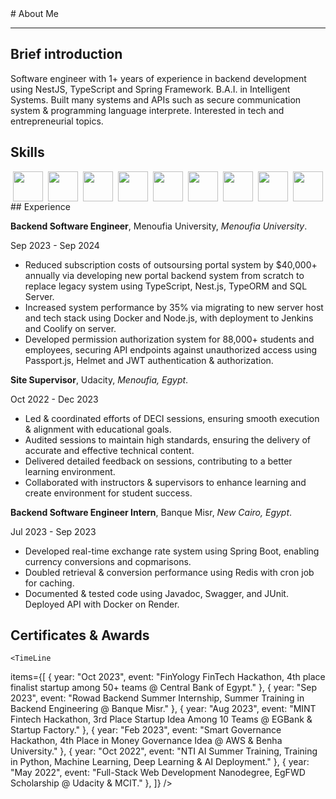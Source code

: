 
<BaseLayout title="About">
  <BaseCard title="About">
# About Me

---

## Brief introduction

Software engineer with 1+ years of experience in backend development using NestJS, TypeScript and Spring Framework. B.A.I. in Intelligent Systems. Built many systems and APIs such as secure communication system & programming language interprete. Interested in tech and entrepreneurial topics.

## Skills
<div style="display: flex; justify-content: space-around; align-content: center;">
  <img style="width: 3rem;" src="https://cdn.jsdelivr.net/gh/devicons/devicon@latest/icons/python/python-original.svg" />
  <img style="width: 3rem;" src="https://cdn.jsdelivr.net/gh/devicons/devicon@latest/icons/rust/rust-original.svg" />
  <img style="width: 3rem;" src="https://cdn.jsdelivr.net/gh/devicons/devicon@latest/icons/cplusplus/cplusplus-original.svg" />
  <img style="width: 3rem;" src="https://cdn.jsdelivr.net/gh/devicons/devicon@latest/icons/java/java-original.svg" />
  <img style="width: 3rem;" src="https://cdn.jsdelivr.net/gh/devicons/devicon@latest/icons/typescript/typescript-original.svg" />
  <img style="width: 3rem;" src="https://cdn.jsdelivr.net/gh/devicons/devicon@latest/icons/postgresql/postgresql-original.svg" />
  <img style="width: 3rem;" src="https://cdn.jsdelivr.net/gh/devicons/devicon@latest/icons/git/git-original.svg" />
  <img style="width: 3rem;" src="https://cdn.jsdelivr.net/gh/devicons/devicon@latest/icons/docker/docker-original.svg" />
  <img style="width: 3rem;" src="https://cdn.jsdelivr.net/gh/devicons/devicon@latest/icons/linux/linux-original.svg" />
</div>
## Experience

**Backend Software Engineer**, Menoufia University, _Menoufia University_.

Sep 2023 - Sep 2024
-  Reduced subscription costs of outsoursing portal system by $40,000+ annually via developing new portal backend system from scratch to replace legacy system using TypeScript, Nest.js, TypeORM and SQL Server.
-  Increased system performance by 35% via migrating to new server host and tech stack using Docker and Node.js, with deployment to Jenkins and Coolify on server.
-  Developed permission authorization system for 88,000+ students and employees, securing API endpoints against unauthorized access using Passport.js, Helmet and JWT authentication & authorization.

**Site Supervisor**, Udacity, _Menoufia, Egypt_.

Oct 2022 - Dec 2023
- Led & coordinated efforts of DECI sessions, ensuring smooth execution & alignment with educational goals.
- Audited sessions to maintain high standards, ensuring the delivery of accurate and effective technical content.
- Delivered detailed feedback on sessions, contributing to a better learning environment.
- Collaborated with instructors & supervisors to enhance learning and create environment for student success.

**Backend Software Engineer Intern**, Banque Misr, _New Cairo, Egypt_. 

Jul 2023 - Sep 2023
- Developed real-time exchange rate system using Spring Boot, enabling currency conversions and copmarisons.
- Doubled retrieval & conversion performance using Redis with cron job for caching.
- Documented & tested code using Javadoc, Swagger, and JUnit. Deployed API with Docker on Render.

## Certificates & Awards

    <TimeLine

items={[
{ year: "Oct 2023", event: "FinYology FinTech Hackathon, 4th place finalist startup among 50+ teams @ Central Bank of Egypt." },
{ year: "Sep 2023", event: "Rowad Backend Summer Internship, Summer Training in Backend Engineering @ Banque Misr." },
{ year: "Aug 2023", event: "MINT Fintech Hackathon, 3rd Place Startup Idea Among 10 Teams @ EGBank & Startup Factory." },
{ year: "Feb 2023", event: "Smart Governance Hackathon, 4th Place in Money Governance Idea @ AWS & Benha University." },
{ year: "Oct 2022", event: "NTI AI Summer Training, Training in Python, Machine Learning, Deep Learning & AI Deployment." },
{ year: "May 2022", event: "Full-Stack Web Development Nanodegree, EgFWD Scholarship @ Udacity & MCIT." },
]}
/>

  </BaseCard>
</BaseLayout>
